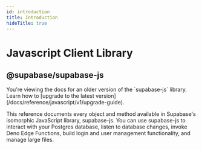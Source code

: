 ```yaml
---
id: introduction
title: Introduction
hideTitle: true
---
```


<div className="flex items-start gap-6 not-prose" id="introduction">
  <IconMenuJavascript width={35} height={35} />
  <div className="flex flex-col gap-2">
    <h1 className="text-3xl text-scale-1200 m-0">Javascript Client Library</h1>
    <h2 className="text-base font-mono text-scale-1100">@supabase/supabase-js</h2>
  </div>
</div>

<div className="max-w-xl">

<Admonition type="caution">
  You're viewing the docs for an older version of the `supabase-js` library. Learn how to [upgrade
  to the latest version](/docs/reference/javascript/v1/upgrade-guide).
</Admonition>

This reference documents every object and method available in Supabase's isomorphic JavaScript
library, supabase-js. You can use supabase-js to interact with your Postgres database, listen to
database changes, invoke Deno Edge Functions, build login and user management functionality, and
manage large files.

</div>
